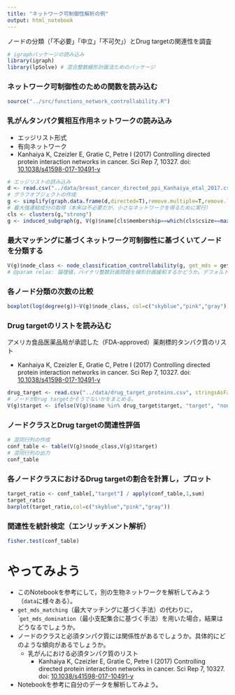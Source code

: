 ```yaml
---
title: "ネットワーク可制御性解析の例"
output: html_notebook
---
```

ノードの分類（「不必要」「中立」「不可欠」）とDrug targetの関連性を調査

```r
# igraphパッケージの読み込み
library(igraph)
library(lpSolve) # 混合整数線形計画法ためのパッケージ
```

### ネットワーク可制御性のための関数を読み込む
```r
source("../src/functions_network_controllability.R")
```

### 乳がんタンパク質相互作用ネットワークの読み込み
  * エッジリスト形式
  * 有向ネットワーク
  * Kanhaiya K, Czeizler E, Gratie C, Petre I (2017) Controlling directed protein interaction networks in cancer. Sci Rep 7, 10327. doi: [10.1038/s41598-017-10491-y](https://doi.org/10.1038/s41598-017-10491-y)
```r
# エッジリストの読み込み
d <- read.csv("../data/breast_cancer_directed_ppi_Kanhaiya_etal_2017.csv")
# グラフオブジェクトの作成
g <- simplify(graph.data.frame(d,directed=T),remove.multiple=T,remove.loops=T)
# 最大強連結成分の取得（本来は不必要だが，小さなネットワークを得るために実行）
cls <- clusters(g,"strong")
g <- induced_subgraph(g, V(g)$name[cls$membership==which(cls$csize==max(cls$csize))[[1]]])
```

### 最大マッチングに基づくネットワーク可制御性に基づくいてノードを分類する
```r
V(g)$node_class <- node_classification_controllability(g, get_mds = get_mds_matching, relax = F)
# @param relax: 論理値，バイナリ整数計画問題を線形計画緩和するかどうか。デフォルトはF（しない）。
```

### 各ノード分類の次数の比較
```r
boxplot(log(degree(g))~V(g)$node_class, col=c("skyblue","pink","gray"), xlab="Node class", ylab="log(node degree)")
```
### Drug targetのリストを読み込む
アメリカ食品医薬品局が承認した（FDA-approved）薬剤標的タンパク質のリスト

  * Kanhaiya K, Czeizler E, Gratie C, Petre I (2017) Controlling directed protein interaction networks in cancer. Sci Rep 7, 10327. doi: [10.1038/s41598-017-10491-y](https://doi.org/10.1038/s41598-017-10491-y)
  
```r
drug_target <- read.csv("../data/drug_target_proteins.csv", stringsAsFactors=F)
# ノードがDrug targetかそうでないかをまとめる。
V(g)$target <- ifelse(V(g)$name %in% drug_target$target, "target", "nontarget")
```

### ノードクラスとDrug targetの関連性評価
```r
# 混同行列の作成
conf_table <- table(V(g)$node_class,V(g)$target)
# 混同行列の出力
conf_table
```

### 各ノードクラスにおけるDrug targetの割合を計算し，プロット
```r
target_ratio <- conf_table[,"target"] / apply(conf_table,1,sum)
target_ratio
barplot(target_ratio,col=c("skyblue","pink","gray"))
```

### 関連性を統計検定（エンリッチメント解析）

```r
fisher.test(conf_table)
```

# やってみよう
  + このNotebookを参考にして，別の生物ネットワークを解析してみよう（``data``に様々ある）。
  + ``get_mds_matching``（最大マッチングに基づく手法）の代わりに，```get_mds_domination``（最小支配集合に基づく手法）を用いた場合，結果はどうなるでしょうか。
  + ノードのクラスと必須タンパク質には関係性があるでしょうか。具体的にどのような傾向があるでしょうか。
    + 乳がんにおける必須タンパク質のリスト
      + Kanhaiya K, Czeizler E, Gratie C, Petre I (2017) Controlling directed protein interaction networks in cancer. Sci Rep 7, 10327. doi: [10.1038/s41598-017-10491-y](https://doi.org/10.1038/s41598-017-10491-y)
  + Notebookを参考に自分のデータを解析してみよう。